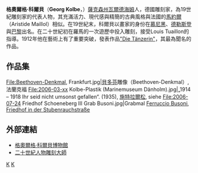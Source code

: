 '''格奧爾格·科爾貝'''（'''Georg Kolbe'''，{{bd|1877年||1947年|}}）[[薩克森州|薩克森州]][[瓦爾德海姆|瓦爾德海姆]]人，德國雕刻家，為19世紀雕刻家的代表人物，其充滿活力、現代感與精簡的古典風格與法國的[[馬約爾|馬約爾]]（Aristide Maillol）相似。在19世紀末，科爾貝以畫家的身份在[[慕尼黑|慕尼黑]]、[[德勒斯登|德勒斯登]]與[[巴黎|巴黎]]出名。在二十世紀初在羅馬的一次遊歷中投入雕刻，接受Louis Tuaillon的指導。1912年他在藝術上有了重要突破，發表作品[["Die_Tänzerin"|"Die Tänzerin"]]，其最為聞名的作品。

== 作品集 ==
<gallery>
File:Beethoven-Denkmal, Frankfurt.jpg|[[貝多芬|貝多芬]]雕像（Beethoven-Denkmal）, 法蘭克福
File:2006-03-xx Kolbe-Plastik (Marinemuseum Dänholm).jpg|„1914 – 1918 Ihr seid nicht umsonst gefallen“. (1935), [[施特拉爾松|施特拉爾松]], siehe {{link-de|斯特拉尔松纪念碑和纪念馆列表|Liste der Denkmale und Gedenkstätten in Stralsund#20. Jahrhundert|hier}}
File:2006-07-24 Friedhof Schoeneberg III Grab Busoni.jpg|Grabmal [[Ferruccio_Busoni|Ferruccio Busoni]], [[III._Städtischer_Friedhof_Berlin-Schöneberg|Friedhof in der Stubenrauchstraße]]
</gallery>

==外部連結==
{{Commonscat|Georg Kolbe|Georg Kolbe}}

*[http://www.georg-kolbe-museum.de/ 格奧爾格·科爾貝博物館] {{Wayback|url=http://www.georg-kolbe-museum.de/ |date=20210126174439 }}
*[http://www.ilovefiguresculpture.com/masters/german/kolbe/kolbe.html 二十世紀人物雕刻大師] {{Wayback|url=http://www.ilovefiguresculpture.com/masters/german/kolbe/kolbe.html |date=20191224171300 }}

{{Authority control}}
[[Category:德國雕刻家|K]]
[[Category:萨克森州人|K]]